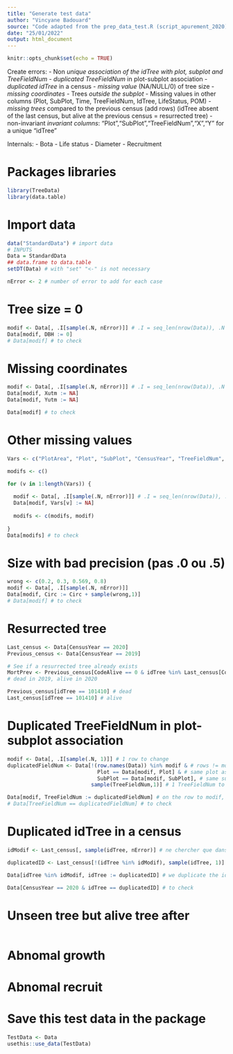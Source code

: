 ```yaml
---
title: "Generate test data"
author: "Vincyane Badouard"
source: "Code adapted from the prep_data_test.R (script_apurement_2020) of Geraldine Derroire"
date: "25/01/2022"
output: html_document
---
```


```r
knitr::opts_chunk$set(echo = TRUE)
```

Create errors:
- Non *unique association of the idTree with plot, subplot and TreeFieldNum*
- *duplicated TreeFieldNum* in plot-subplot association
- *duplicated idTree* in a census
- *missing value* (NA/NULL/0) of tree size
- *missing coordinates*
- Trees *outside the subplot*
- Missing values in other columns (Plot, SubPlot, Time, TreeFieldNum, IdTree, LifeStatus, POM)
- *missing trees* compared to the previous census (add rows) (idTree absent of the last census, but alive at the previous census = resurrected tree)
- non-invariant *invariant columns*: "Plot","SubPlot","TreeFieldNum","X","Y" for a unique "idTree"

Internals:
- Bota
- Life status
- Diameter
- Recruitment

# Packages libraries
```r
library(TreeData)
library(data.table)
```

# Import data
```r
data("StandardData") # import data
# INPUTS
Data = StandardData
## data.frame to data.table
setDT(Data) # with "set" "<-" is not necessary

nError <- 2 # number of error to add for each case
```

# Tree size = 0
```r
modif <- Data[, .I[sample(.N, nError)]] # .I = seq_len(nrow(Data)), .N = nrows in the group -> sample 2 rows number in Data
Data[modif, DBH := 0]
# Data[modif] # to check
```

# Missing coordinates
```r
modif <- Data[, .I[sample(.N, nError)]] # .I = seq_len(nrow(Data)), .N = nrows in the group -> sample 2 rows number in Data
Data[modif, Xutm := NA]
Data[modif, Yutm := NA]

Data[modif] # to check
```

# Other missing values
```r
Vars <- c("PlotArea", "Plot", "SubPlot", "CensusYear", "TreeFieldNum", "IdTree", "DBH", "LifeStatus", "MeasCode", "Family", "Genus", "Species", "VernName", "ScientificName", "CommercialSp")

modifs <- c()

for (v in 1:length(Vars)) {
  
  modif <- Data[, .I[sample(.N, nError)]] # .I = seq_len(nrow(Data)), .N = nrows in the group -> sample 2 rows number in Data
  Data[modif, Vars[v] := NA]
  
  modifs <- c(modifs, modif)
  
}
Data[modifs] # to check
```


# Size with bad precision (pas .0 ou .5)
```r
wrong <- c(0.2, 0.3, 0.569, 0.8)
modif <- Data[, .I[sample(.N, nError)]]
Data[modif, Circ := Circ + sample(wrong,1)]
# Data[modif] # to check
```

# Resurrected tree
```r
Last_census <- Data[CensusYear == 2020]
Previous_census <- Data[CensusYear == 2019]

# See if a resurrected tree already exists
MortPrev <- Previous_census[CodeAlive == 0 & idTree %in% Last_census[CodeAlive == 1, idTree], idTree]
# dead in 2019, alive in 2020 

Previous_census[idTree == 101410] # dead
Last_census[idTree == 101410] # alive

```

# Duplicated TreeFieldNum in plot-subplot association
```r
modif <- Data[, .I[sample(.N, 1)]] # 1 row to change
duplicatedFieldNum <- Data[!(row.names(Data)) %in% modif & # rows != modif
                             Plot == Data[modif, Plot] & # same plot as modif
                             SubPlot == Data[modif, SubPlot], # same subplot as modif
                           sample(TreeFieldNum,1)] # 1 TreeFieldNum to duplicate

Data[modif, TreeFieldNum := duplicatedFieldNum] # on the row to modif, we duplicate the TreeFieldNum 
# Data[TreeFieldNum == duplicatedFieldNum] # to check
```

# Duplicated idTree in a census
```r
idModif <- Last_census[, sample(idTree, nError)] # ne chercher que dans ceux qui ne sont pas à verifier pour eviter de prendre certains avec un duplicatedID # selectionner 2 idTree à modifier

duplicatedID <- Last_census[!(idTree %in% idModif), sample(idTree, 1)] # idTree != modif

Data[idTree %in% idModif, idTree := duplicatedID] # we duplicate the idTree on the previous selected idTree  

Data[CensusYear == 2020 & idTree == duplicatedID] # to check
```

# Unseen tree but alive tree after
```r

```

# Abnomal growth
# Abnomal recruit

# Save this test data in the package
```r
TestData <- Data
usethis::use_data(TestData)
```



